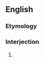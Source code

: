 ==English==

===Etymology===
{{rfe}}
===Interjection===
{{en-interj|head=[[damn]] [[your]] [[hide]]!}}
# {{euphemistic}} {{form of|Form|[[damn]] [[you]]}}